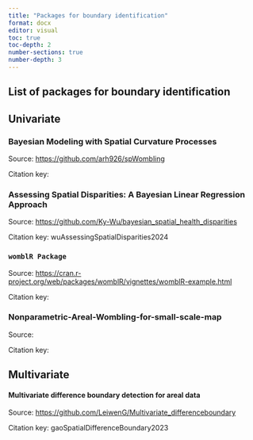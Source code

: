 ```yaml
---
title: "Packages for boundary identification"
format: docx
editor: visual
toc: true
toc-depth: 2
number-sections: true
number-depth: 3
---
```


## List of packages for boundary identification

## Univariate

### Bayesian Modeling with Spatial Curvature Processes

Source: <https://github.com/arh926/spWombling>

Citation key:

### Assessing Spatial Disparities: A Bayesian Linear Regression Approach

Source: <https://github.com/Ky-Wu/bayesian_spatial_health_disparities>

Citation key: wuAssessingSpatialDisparities2024

### `womblR Package`

Source: <https://cran.r-project.org/web/packages/womblR/vignettes/womblR-example.html>

Citation key:

### Nonparametric-Areal-Wombling-for-small-scale-map

Source:

Citation key:

## Multivariate

#### Multivariate difference boundary detection for areal data       

Source: <https://github.com/LeiwenG/Multivariate_differenceboundary>

Citation key: gaoSpatialDifferenceBoundary2023
